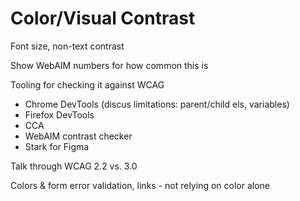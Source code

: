 
# Color/Visual Contrast

Font size, non-text contrast

Show WebAIM numbers for how common this is

Tooling for checking it against WCAG
- Chrome DevTools (discus limitations: parent/child els, variables)
- Firefox DevTools
- CCA
- WebAIM contrast checker
- Stark for Figma

Talk through WCAG 2.2 vs. 3.0

Colors & form error validation, links - not relying on color alone
